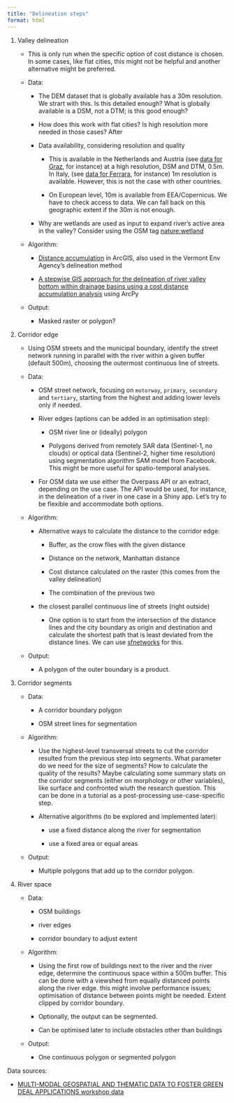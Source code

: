 ```yaml
---
title: "Delineation steps"
format: html
---
```


1.  Valley delineation

    -   This is only run when the specific option of cost distance is chosen. In some cases, like flat cities, this might not be helpful and another alternative might be preferred.

    -   Data:

        -   The DEM dataset that is globally available has a 30m resolution. We strart with this. Is this detailed enough? What is globally available is a DSM, not a DTM; is this good enough?

        -   How does this work with flat cities? Is high resolution more needed in those cases? After

        -   Data availability, considering resolution and quality

            -   This is available in the Netherlands and Austria (see [data for Graz](https://fbk.sharepoint.com/:f:/s/BENCHMARKS/Ej5VQ3eFJpBGgfk08k5j1lYBTbr32mr2ZpzyS3lIbDUYHg?e=F3Gp6k), for instance) at a high resolution, DSM and DTM, 0.5m. In Italy, (see [data for Ferrara](https://dati.comune.fe.it/dataset/dtm-2022), for instance) 1m resolution is available. However, this is not the case with other countries.

            -   On European level, 10m is available from EEA/Copernicus. We have to check access to data. We can fall back on this geographic extent if the 30m is not enough.

        -   Why are wetlands are used as input to expand river's active area in the valley? Consider using the OSM tag [nature:wetland](https://wiki.openstreetmap.org/wiki/Tag:natural%3Dwetland)

    -   Algorithm:

        -   [Distance accumulation](https://pro.arcgis.com/en/pro-app/latest/tool-reference/spatial-analyst/distance-accumulation.htm) in ArcGIS, also used in the Vermont Env Agency's delineation method

        -   [A stepwise GIS approach for the delineation of river valley bottom within drainage basins using a cost distance accumulation analysis](https://hess.copernicus.org/preprints/hess-2020-361/) using ArcPy

    -   Output:

        -   Masked raster or polygon?

2.  Corridor edge

    -   Using OSM streets and the municipal boundary, identify the street network running in parallel with the river within a given buffer (default 500m), choosing the outermost continuous line of streets.

    -   Data:

        -   OSM street network, focusing on `motorway`, `primary`, `secondary` and `tertiary`, starting from the highest and adding lower levels only if needed.

        -   River edges (aptions can be added in an optimisation step):

            -   OSM river line or (ideally) polygon

            -   Polygons derived from remotely SAR data (Sentinel-1, no clouds) or optical data (Sentinel-2, higher time resolution) using segmentation algorithm SAM model from Facebook. This might be more useful for spatio-temporal analyses.

        -   For OSM data we use either the Overpass API or an extract, depending on the use case. The API would be used, for instance, in the delineation of a river in one case in a Shiny app. Let's try to be flexible and accommodate both options.

    -   Algorithm:

        -   Alternative ways to calculate the distance to the corridor edge:

            -   Buffer, as the crow flies with the given distance

            -   Distance on the network, Manhattan distance

            -   Cost distance calculated on the raster (this comes from the valley delineation)

            -   The combination of the previous two

        -   the closest parallel continuous line of streets (right outside)

            -   One option is to start from the intersection of the distance lines and the city boundary as origin and destination and calculate the shortest path that is least deviated from the distance lines. We can use [sfnetworks](https://luukvdmeer.github.io/sfnetworks/) for this.

    -   Output:

        -   A polygon of the outer boundary is a product.

3.  Corridor segments

    -   Data:

        -   A corridor boundary polygon

        -   OSM street lines for segmentation

    -   Algorithm:

        -   Use the highest-level transversal streets to cut the corridor resulted from the previous step into segments. What parameter do we need for the size of segments? How to calculate the quality of the results? Maybe calculating some summary stats on the corridor segments (either on morphology or other variables), like surface and confronted wiuth the research question. This can be done in a tutorial as a post-processing use-case-specific step.

        -   Alternative algorithms (to be explored and implemented later):

            -   use a fixed distance along the river for segmentation

            -   use a fixed area or equal areas

    -   Output:

        -   Multiple polygons that add up to the corridor polygon.

4.  River space

    -   Data:

        -   OSM buildings

        -   river edges

        -   corridor boundary to adjust extent

    -   Algorithm:

        -   Using the first row of buildings next to the river and the river edge, determine the continuous space within a 500m buffer. This can be done with a viewshed from equally distanced points along the river edge. this might involve performance issues; optimisation of distance between points might be needed. Extent clipped by corridor boundary.

        -   Optionally, the output can be segmented.

        -   Can be optimised later to include obstacles other than buildings

    -   Output:

        -   One continuous polygon or segmented polygon

Data sources:

-   [MULTI-MODAL GEOSPATIAL AND THEMATIC DATA TO FOSTER GREEN DEAL APPLICATIONS workshop data](https://github.com/3DOM-FBK/USAGE_Geospatial)
